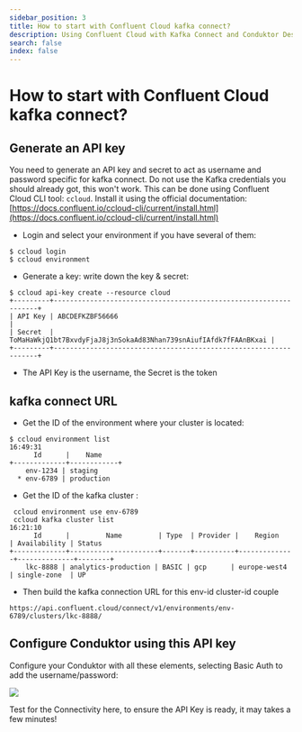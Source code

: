 ```yaml
---
sidebar_position: 3
title: How to start with Confluent Cloud kafka connect?
description: Using Confluent Cloud with Kafka Connect and Conduktor Desktop
search: false
index: false
---
```


# How to start with Confluent Cloud kafka connect?

## Generate an API key

You need to generate an API key and secret to act as username and password specific for kafka connect. Do not use the Kafka credentials you should already got, this won't work. This can be done using Confluent Cloud CLI tool: `ccloud`. Install it using the official documentation: [https://docs.confluent.io/ccloud-cli/current/install.html](https://docs.confluent.io/ccloud-cli/current/install.html)

- Login and select your environment if you have several of them:

```text
$ ccloud login
$ ccloud environment
```

- Generate a key: write down the key & secret:

```text
$ ccloud api-key create --resource cloud
+---------+------------------------------------------------------------------+
| API Key | ABCDEFKZBF56666                                                  |
| Secret  | ToMaHaWkjQ1bt7BxvdyFjaJ8j3nSokaAd83Nhan739snAiufIAfdk7fFAAnBKxai |
+---------+------------------------------------------------------------------+
```

- The API Key is the username, the Secret is the token

## kafka connect URL

- Get the ID of the environment where your cluster is located:

```text
$ ccloud environment list                                                                                                                                                                                   16:49:31
      Id      |    Name
+-------------+------------+
    env-1234 | staging
  * env-6789 | production
```

- Get the ID of the kafka cluster :

```text
 ccloud environment use env-6789
 ccloud kafka cluster list                                                                    16:21:10
      Id      |         Name         | Type  | Provider |    Region    | Availability | Status
+-------------+----------------------+-------+----------+--------------+--------------+--------+
    lkc-8888 | analytics-production | BASIC | gcp      | europe-west4 | single-zone  | UP

```

- Then build the kafka connection URL for this env-id cluster-id couple

```text
https://api.confluent.cloud/connect/v1/environments/env-6789/clusters/lkc-8888/
```

## Configure Conduktor using this API key

Configure your Conduktor with all these elements, selecting Basic Auth to add the username/password:

![](../../assets/confluent/ccloud-confluent.png)

Test for the Connectivity here, to ensure the API Key is ready, it may takes a few minutes!
